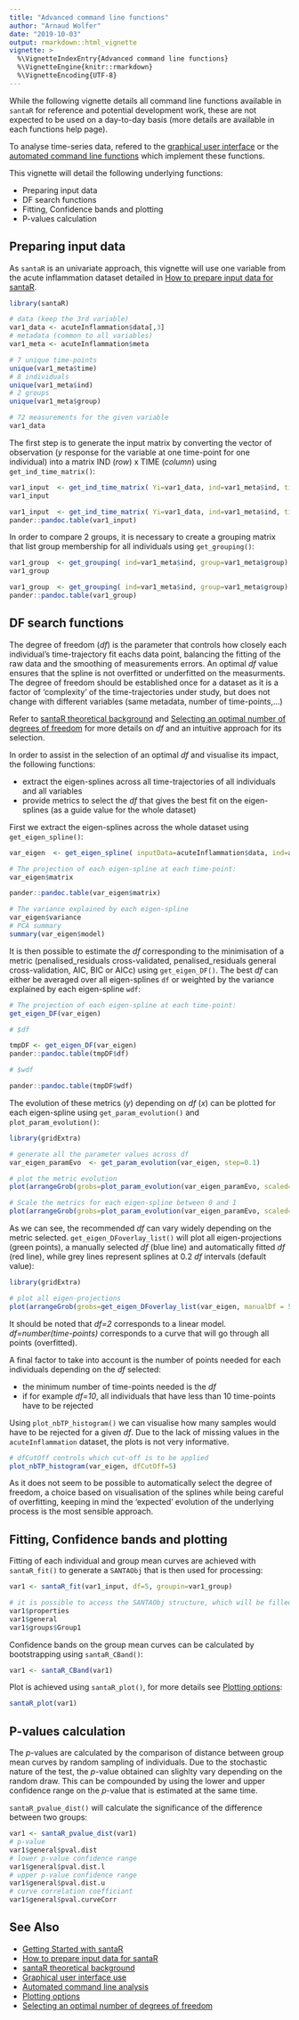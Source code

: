 ---
title: "Advanced command line functions"
author: "Arnaud Wolfer"
date: "2019-10-03"
output: rmarkdown::html_vignette
vignette: >
  %\VignetteIndexEntry{Advanced command line functions}
  %\VignetteEngine{knitr::rmarkdown}
  %\VignetteEncoding{UTF-8}
---

While the following vignette details all command line functions available in `santaR` for reference and potential development work, these are not expected to be used on a day-to-day basis (more details are available in each functions help page).

To analyse time-series data, refered to the [graphical user interface](santaR-GUI.pdf) or the [automated command line functions](automated-command-line.html) which implement these functions.

This vignette will detail the following underlying functions:

- Preparing input data
- DF search functions
- Fitting, Confidence bands and plotting
- P-values calculation


## Preparing input data

As `santaR` is an univariate approach, this vignette will use one variable from the acute inflammation dataset detailed in [How to prepare input data for santaR](prepare-input-data.html).

```{r}
library(santaR)

# data (keep the 3rd variable)
var1_data <- acuteInflammation$data[,3]
# metadata (common to all variables)
var1_meta <- acuteInflammation$meta

# 7 unique time-points
unique(var1_meta$time)
# 8 individuals
unique(var1_meta$ind)
# 2 groups
unique(var1_meta$group)

# 72 measurements for the given variable
var1_data
```


The first step is to generate the input matrix by converting the vector of observation (_y_ response for the variable at one time-point for one individual) into a matrix IND (_row_) x TIME (_column_) using `get_ind_time_matrix()`:

```{r, eval = FALSE}
var1_input  <- get_ind_time_matrix( Yi=var1_data, ind=var1_meta$ind, time=var1_meta$time)
var1_input
```
```{r, results = "asis", echo = FALSE}
var1_input  <- get_ind_time_matrix( Yi=var1_data, ind=var1_meta$ind, time=var1_meta$time)
pander::pandoc.table(var1_input)
```


In order to compare 2 groups, it is necessary to create a grouping matrix that list group membership for all individuals using `get_grouping()`:

```{r, eval = FALSE}
var1_group  <- get_grouping( ind=var1_meta$ind, group=var1_meta$group)
var1_group
```
```{r, results = "asis", echo = FALSE}
var1_group  <- get_grouping( ind=var1_meta$ind, group=var1_meta$group)
pander::pandoc.table(var1_group)
```


## DF search functions

The degree of freedom (_df_) is the parameter that controls how closely each individual's time-trajectory fit eachs data point, balancing the fitting of the raw data and the smoothing of measurements errors. An optimal _df_ value ensures that the spline is not overfitted or underfitted on the measurments. The degree of freedom should be established once for a dataset as it is a factor of 'complexity' of the time-trajectories under study, but does not change with different variables (same metadata, number of time-points,...)

Refer to [santaR theoretical background](theoretical-background.html) and [Selecting an optimal number of degrees of freedom](selecting-optimal-df.html) for more details on _df_ and an intuitive approach for its selection.

In order to assist in the selection of an optimal _df_ and visualise its impact, the following functions:

- extract the eigen-splines across all time-trajectories of all individuals and all variables
- provide metrics to select the _df_ that gives the best fit on the eigen-splines (as a guide value for the whole dataset)

First we extract the eigen-splines across the whole dataset using `get_eigen_spline()`:
```{r}
var_eigen  <- get_eigen_spline( inputData=acuteInflammation$data, ind=acuteInflammation$meta$ind, time=acuteInflammation$meta$time)
```
```{r, eval=FALSE}
# The projection of each eigen-spline at each time-point:
var_eigen$matrix
```
```{r, results = "asis", echo = FALSE}
pander::pandoc.table(var_eigen$matrix)
```
```{r}
# The variance explained by each eigen-spline
var_eigen$variance
# PCA summary
summary(var_eigen$model)
```

It is then possible to estimate the _df_ corresponding to the minimisation of a metric (penalised_residuals cross-validated, penalised_residuals general cross-validation, AIC, BIC or AICc) using `get_eigen_DF()`. The best _df_ can either be averaged over all eigen-splines `df` or weighted by the variance explained by each eigen-spline `wdf`:

```{r, eval = FALSE}
# The projection of each eigen-spline at each time-point:
get_eigen_DF(var_eigen)

# $df
```
```{r, results = "asis", echo = FALSE}
tmpDF <- get_eigen_DF(var_eigen)
pander::pandoc.table(tmpDF$df)
```
```{r, eval = FALSE}
# $wdf
```
```{r, results = "asis", echo = FALSE}
pander::pandoc.table(tmpDF$wdf)
```

The evolution of these metrics (_y_) depending on _df_ (_x_) can be plotted for each eigen-spline using `get_param_evolution()` and `plot_param_evolution()`:
```{r, fig.width = 7, fig.height = 7, dpi = 80}
library(gridExtra)

# generate all the parameter values across df
var_eigen_paramEvo  <- get_param_evolution(var_eigen, step=0.1)

# plot the metric evolution
plot(arrangeGrob(grobs=plot_param_evolution(var_eigen_paramEvo, scaled=FALSE)))

# Scale the metrics for each eigen-spline between 0 and 1
plot(arrangeGrob(grobs=plot_param_evolution(var_eigen_paramEvo, scaled=TRUE)))
```

As we can see, the recommended _df_ can vary widely depending on the metric selected. `get_eigen_DFoverlay_list()` will plot all eigen-projections (green points), a manually selected _df_ (blue line) and automatically fitted _df_ (red line), while grey lines represent splines at 0.2 _df_ intervals (default value):
```{r, fig.width = 8, fig.height =8, dpi = 90}
library(gridExtra)

# plot all eigen-projections
plot(arrangeGrob(grobs=get_eigen_DFoverlay_list(var_eigen, manualDf = 5)))
```
It should be noted that _df=2_ corresponds to a linear model. _df=number(time-points)_ corresponds to a curve that will go through all points (overfitted).

A final factor to take into account is the number of points needed for each individuals depending on the _df_ selected:
  
  - the minimum number of time-points needed is the _df_
  - if for example _df=10_, all individuals that have less than 10 time-points have to be rejected
  
Using `plot_nbTP_histogram()` we can visualise how many samples would have to be rejected for a given _df_. Due to the lack of missing values in the `acuteInflammation` dataset, the plots is not very informative.
```{r, fig.width = 7, fig.height = 5, dpi = 80}
# dfCutOff controls which cut-off is to be applied
plot_nbTP_histogram(var_eigen, dfCutOff=5)
```

As it does not seem to be possible to automatically select the degree of freedom, a choice based on visualisation of the splines while being careful of overfitting, keeping in mind the 'expected' evolution of the underlying process is the most sensible approach.


## Fitting, Confidence bands and plotting

Fitting of each individual and group mean curves are achieved with `santaR_fit()` to generate a `SANTAObj` that is then used for processing:
```{r}
var1 <- santaR_fit(var1_input, df=5, groupin=var1_group)

# it is possible to access the SANTAObj structure, which will be filled in the following steps
var1$properties
var1$general
var1$groups$Group1
```

Confidence bands on the group mean curves can be calculated by bootstrapping using `santaR_CBand()`:
```{r}
var1 <- santaR_CBand(var1)
```

Plot is achieved using `santaR_plot()`, for more details see [Plotting options](plotting-options.html):
```{r, fig.width = 7, fig.height = 5, dpi = 96}
santaR_plot(var1)
```


## P-values calculation

The _p_-values are calculated by the comparison of distance between group mean curves by random sampling of individuals. Due to the stochastic nature of the test, the _p_-value obtained can slighlty vary depending on the random draw. This can be compounded by using the lower and upper confidence range on the _p_-value that is estimated at the same time.

`santaR_pvalue_dist()` will calculate the significance of the difference between two groups:
```{r}
var1 <- santaR_pvalue_dist(var1)
# p-value
var1$general$pval.dist
# lower p-value confidence range
var1$general$pval.dist.l
# upper p-value confidence range
var1$general$pval.dist.u
# curve correlation coefficiant
var1$general$pval.curveCorr
```


## See Also

* [Getting Started with santaR](getting-started.html)
* [How to prepare input data for santaR](prepare-input-data.html)
* [santaR theoretical background](theoretical-background.html)
* [Graphical user interface use](santaR-GUI.pdf)
* [Automated command line analysis](automated-command-line.html)
* [Plotting options](plotting-options.html)
* [Selecting an optimal number of degrees of freedom](selecting-optimal-df.html)
